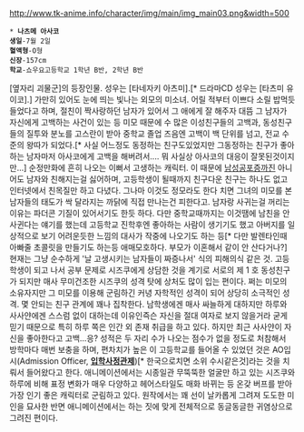 http://www.tk-anime.info/character/img/main/img_main03.png&width=500
 * '''나츠메 아사코'''
 '''생일'''-7월 2일
 '''혈액형'''-O형
 '''신장'''-157cm
 '''학교'''-쇼우요고등학교 1학년 B반, 2학년 B반

[옆자리 괴물군]의 등장인물. 성우는 [타네자키 아츠미].[* 드라마CD 성우는 [타츠미 유이코].] 가만히 있어도 눈에 띄는 빛나는 외모의 미소녀. 어릴 적부터 이쁘다 소릴 밥먹듯 들었다고 하며, 절친이 짝사랑하던 남자가 있어서 그 애에게 잘 해주자 대뜸 그 남자가 자신에게 고백하는 사건이 있는 등 미모 때문에 수 많은 이성친구들의 고백과, 동성친구들의 질투와 분노를 고스란이 받아 중학교 졸업 즈음엔 고백이 백 단위를 넘고, 전교 수준의 왕따가 되었다.[* 사실 어느정도 동정하는 친구도있었지만 그동정하는 친구가 좋아하는 남자마저 아사코에게 고백을 해버려서.... 뭐 사실상 아사코의 대응이 잘못된것이지만...] 순정만화에 흔히 나오는 이뻐서 고생하는 캐릭터.
이 때문에 [[남성공포증]]까진 아니어도 남자와 친해지는걸 싫어하며, 고등학생이 될때까지 친구다운 친구는 하나도 없고 인터넷에서 친목질만 하고 다녔다. 그나마 이것도 정모라도 한다 치면 그녀의 미모를 본 남자들의 태도가 싹 달라지는 까닭에 직접 만나는건 피한다고. 남자랑 사귀는걸 꺼리는 이유는 파더콘 기질이 있어서기도 한듯 하다. 다만 중학교때까지는 이것땜에 남친을 안사귄다는 얘기를 했는데 고등학교 진학후엔 좋아하는 사람이 생기기도 했고 아버지를 일상적으로 보기 어려운듯한 느낌의 대사가 작중에 나오기도 하는 등[* 다만 발렌타인때 아빠줄 초콜릿을 만들기도 하는등 애매모호하다. 부모가 이혼해서 같이 안 산다거나?] 현재는 그냥 순수하게 '날 고생시키는 남자들이 짜증나서' 식의 피해의식 같은 것.
고등학생이 되고 나서 공부 문제로 시즈쿠에게 상담한 것을 계기로 서로의 제 1 호 동성친구가 되지만 매사 무미건조한 시즈쿠의 성격 탓에 상처도 많이 입는 편이다. 쩌는 미모의 소유자지만 그 미모를 이용해 군림하긴 커녕 자학적인 성격이 되어 상당히 소극적인 성격. 몇 안되는 친구 관계에 꽤나 집착한다. 남학생에겐 매사 싸늘하게 대하지만 하루와 사사얀에겐 스스럼 없이 대하는데 이유인즉슨 자신을 절대 여자로 보지 않을거라 굳게 믿기 때문으로 특히 하루 쪽은 인간 외 존재 취급을 하고 있다.
하지만 최근 사사얀이 자신을 좋아한다고 고백...응?
성적은 두 자리 수가 나오는 점수가 없을 정도로 처참해서 방학마다 매번 보충을 하며, 편차치가 높은 이 고등학교를 들어올 수 있었던 것은 AO입시(Admission Officer, '''[[입학사정관제]]''')[* 한국으로치면 소위 수시같은것]라는 것을 치뤄서 들어왔다고 한다.
애니메이션에서는 시종일관 무뚝뚝한 얼굴만 하고 있는 시즈쿠와 하루에 비해 표정 변화가 매우 다양하고 헤어스타일도 매화 바뀌는 등 온갖 버프를 받아 가장 인기 좋은 캐릭터로 군림하고 있다. 원작에서는 꽤 선이 날카롭게 그려져 도도한 미인을 묘사한 반면 애니메이션에서는 하는 짓에 맞게 전체적으로 동글동글한 귀염상으로 그려진 편이다.
